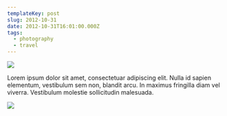 ```yaml
---
templateKey: post
slug: 2012-10-31
date: 2012-10-31T16:01:00.000Z
tags:
  - photography
  - travel
---
```

![](../../static/assets/20121031-IMG_3798.jpg)

Lorem ipsum dolor sit amet, consectetuar adipiscing elit. Nulla id sapien elementum, vestibulum sem non, blandit arcu. In maximus fringilla diam vel viverra. Vestibulum molestie sollicitudin malesuada.

![](../../static/assets/20121031-IMG_3814.jpg)